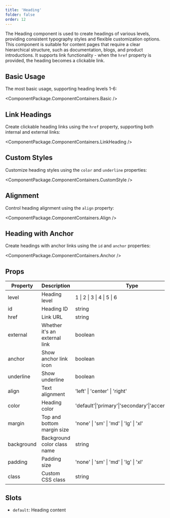 ```yaml
---
title: 'Heading'
folder: false
order: 12
---
```



The Heading component is used to create headings of various levels, providing consistent typography styles and flexible customization options. This component is suitable for content pages that require a clear hierarchical structure, such as documentation, blogs, and product introductions. It supports link functionality - when the `href` property is provided, the heading becomes a clickable link.

## Basic Usage

The most basic usage, supporting heading levels 1-6:

<ComponentPackage.ComponentContainers.Basic />

## Link Headings

Create clickable heading links using the `href` property, supporting both internal and external links:

<ComponentPackage.ComponentContainers.LinkHeading />

## Custom Styles

Customize heading styles using the `color` and `underline` properties:

<ComponentPackage.ComponentContainers.CustomStyle />

## Alignment

Control heading alignment using the `align` property:

<ComponentPackage.ComponentContainers.Align />

## Heading with Anchor

Create headings with anchor links using the `id` and `anchor` properties:

<ComponentPackage.ComponentContainers.Anchor />

## Props

| Property     | Description                        | Type                                              | Default   |
| ------------ | ---------------------------------- | ------------------------------------------------- | --------- |
| level        | Heading level                      | 1 \| 2 \| 3 \| 4 \| 5 \| 6                      | 2         |
| id           | Heading ID                         | string                                            | -         |
| href         | Link URL                           | string                                            | -         |
| external     | Whether it's an external link      | boolean                                           | false     |
| anchor       | Show anchor link icon              | boolean                                           | false     |
| underline    | Show underline                     | boolean                                           | false     |
| align        | Text alignment                     | 'left' \| 'center' \| 'right'                    | 'left'    |
| color        | Heading color                      | 'default'\|'primary'\|'secondary'\|'accent'\|'muted' | 'default' |
| margin       | Top and bottom margin size         | 'none' \| 'sm' \| 'md' \| 'lg' \| 'xl'          | 'md'      |
| background   | Background color class name        | string                                            | -         |
| padding      | Padding size                       | 'none' \| 'sm' \| 'md' \| 'lg' \| 'xl'          | 'none'    |
| class        | Custom CSS class                   | string                                            | -         |

## Slots

- `default`: Heading content
